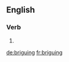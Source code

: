 
==English==

===Verb===
{{head|en}}

# {{present participle of|brigue}}

[[de:briguing]]
[[fr:briguing]]